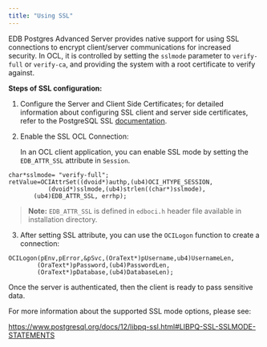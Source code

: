 ```yaml
---
title: "Using SSL"
---
```


<div id="using_ssl" class="registered_link"></div>


EDB Postgres Advanced Server provides native support for using SSL connections to encrypt client/server communications for increased security. In OCL, it is controlled by setting the `sslmode` parameter to `verify-full` or `verify-ca`, and providing the system with a root certificate to verify against.

**Steps of SSL configuration:**

1.  Configure the Server and Client Side Certificates; for detailed information about configuring SSL client and server side certificates, refer to the PostgreSQL SSL [documentation](https://www.postgresql.org/docs/12/libpq-ssl.html).

2.  Enable the SSL OCL Connection:
    
    In an OCL client application, you can enable SSL mode by setting the `EDB_ATTR_SSL` attribute in `Session`.

<!-- end list -->

``` text
char*sslmode= "verify-full";
retValue=OCIAttrSet((dvoid*)authp,(ub4)OCI_HTYPE_SESSION,
           (dvoid*)sslmode,(ub4)strlen((char*)sslmode),
       (ub4)EDB_ATTR_SSL, errhp);
```

> **Note:** `EDB_ATTR_SSL` is defined in `edboci.h` header file available in installation directory.


3.  After setting SSL attribute, you can use the `OCILogon` function to create a connection:

<!-- end list -->

``` text
OCILogon(pEnv,pError,&pSvc,(OraText*)pUsername,ub4)UsernameLen,
        (OraText*)pPassword,(ub4)PasswordLen,
        (OraText*)pDatabase,(ub4)DatabaseLen);
```

Once the server is authenticated, then the client is ready to pass sensitive data.

For more information about the supported SSL mode options, please see:

<https://www.postgresql.org/docs/12/libpq-ssl.html#LIBPQ-SSL-SSLMODE-STATEMENTS>

